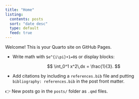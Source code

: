 ```yaml
---
title: "Home"
listing:
  contents: posts
  sort: "date desc"
  type: default
  feed: true
---
```


Welcome! This is your Quarto site on GitHub Pages.

- Write math with `$e^{i\pi}+1=0$` or display blocks:

$$
\int_0^1 x^2\,dx = \frac{1}{3}.
$$

- Add citations by including a `references.bib` file and putting `bibliography: references.bib` in the post front matter.

👉 New posts go in the `posts/` folder as `.qmd` files.
